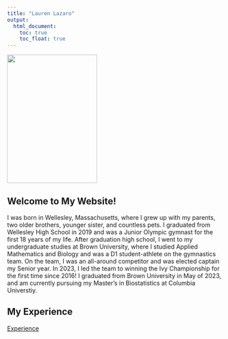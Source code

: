 ```yaml
---
title: "Lauren Lazaro"
output: 
  html_document:
    toc: true
    toc_float: true
---
```


<img src="images/graduation.jpeg" width="210" height="300">


## Welcome to My Website!

I was born in Wellesley, Massachusetts, where I grew up with my parents, two older brothers, younger sister, and countless pets. I graduated from Wellesley High School in 2019 and was a Junior Olympic gymnast for the first 18 years of my life. After graduation high school, I went to my undergraduate studies at Brown University, where I studied Applied Mathematics and Biology and was a D1 student-athlete on the gymnastics team. On the team, I was an all-around competitor and was elected captain my Senior year. In 2023, I led the team to winning the Ivy Championship for the first time since 2016! I graduated from Brown University in May of 2023, and am currently pursuing my Master's in Biostatistics at Columbia Universtiy.

## My Experience

[Experience](experience.html)






